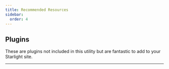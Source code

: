 ```yaml
---
title: Recommended Resources
sidebar:
  order: 4
---
```



## Plugins

These are plugins not included in this utility but are fantastic to add to your Starlight site.

<CardGrid>
  <LinkCard
    title="Starlight Links Validator"
    description="Starlight plugin to validate internal links."
    href="https://starlight-links-validator.vercel.app"
  />
</CardGrid>

---

<LinkCard
  title="More Resources"
  description="Visit the Starlight Plugins and Integrations page for even more amazing resources!"
  href="https://starlight.astro.build/resources/plugins/"
/>
